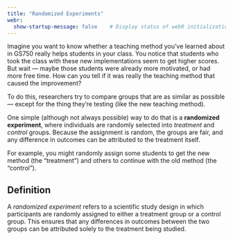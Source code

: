 ```yaml
---
title: "Randomized Experiments"
webr:  
  show-startup-message: false    # Display status of webR initialization
---
```


Imagine you want to know whether a teaching method you’ve learned about in GS750 really helps students in your class. You notice that students who took the class with these new implementations seem to get higher scores. But wait — maybe those students were already more motivated, or had more free time. How can you tell if it was really the teaching method that caused the improvement?

To do this, researchers try to compare groups that are as similar as possible — except for the thing they’re testing (like the new teaching method).

One simple (although not always possible) way to do that is a **randomized experiment**, where individuals are randomly selected into *treatment* and *control* groups. Because the assignment is random, the groups are fair, and any difference in outcomes can be attributed to the treatment itself.

For example, you might randomly assign some students to get the new method (the "treatment") and others to continue with the old method (the "control").

::: {.callout-note appearance="simple"}

## Definition

A *randomized experiment* refers to a scientific study design in which participants are randomly assigned to either a treatment group or a control group. This ensures that any differences in outcomes between the two groups can be attributed solely to the treatment being studied.

:::


